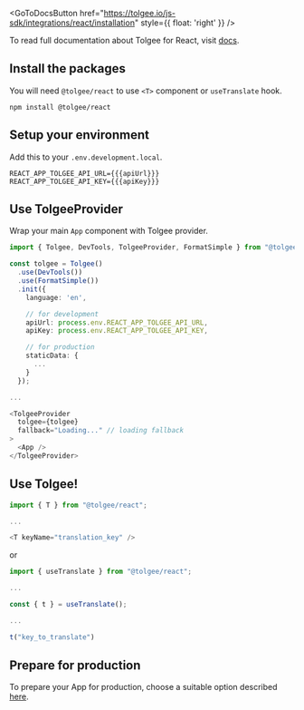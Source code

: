 
<GoToDocsButton
  href="https://tolgee.io/js-sdk/integrations/react/installation"
  style={{ float: 'right' }}
/>

To read full documentation about Tolgee for React, visit [docs](https://tolgee.io/js-sdk/integrations/react/installation).

## Install the packages

You will need `@tolgee/react` to use `<T>` component or `useTranslate` hook.

```
npm install @tolgee/react
```

## Setup your environment

Add this to your `.env.development.local`.

```dotenv
REACT_APP_TOLGEE_API_URL={{{apiUrl}}}
REACT_APP_TOLGEE_API_KEY={{{apiKey}}}
```

## Use TolgeeProvider

Wrap your main `App` component with Tolgee provider.

```typescript jsx
import { Tolgee, DevTools, TolgeeProvider, FormatSimple } from "@tolgee/react";

const tolgee = Tolgee()
  .use(DevTools())
  .use(FormatSimple())
  .init({
    language: 'en',

    // for development
    apiUrl: process.env.REACT_APP_TOLGEE_API_URL,
    apiKey: process.env.REACT_APP_TOLGEE_API_KEY,

    // for production
    staticData: {
      ...
    }
  });

...

<TolgeeProvider
  tolgee={tolgee}
  fallback="Loading..." // loading fallback
>
  <App />
</TolgeeProvider>
```

## Use Tolgee!

```typescript jsx
import { T } from "@tolgee/react";

...

<T keyName="translation_key" />
```

or

```typescript jsx
import { useTranslate } from "@tolgee/react";

...

const { t } = useTranslate();

...

t("key_to_translate")
```

## Prepare for production

To prepare your App for production, choose a suitable option described
[here](https://tolgee.io/js-sdk/integrations/react/installation#preparing-for-production).
